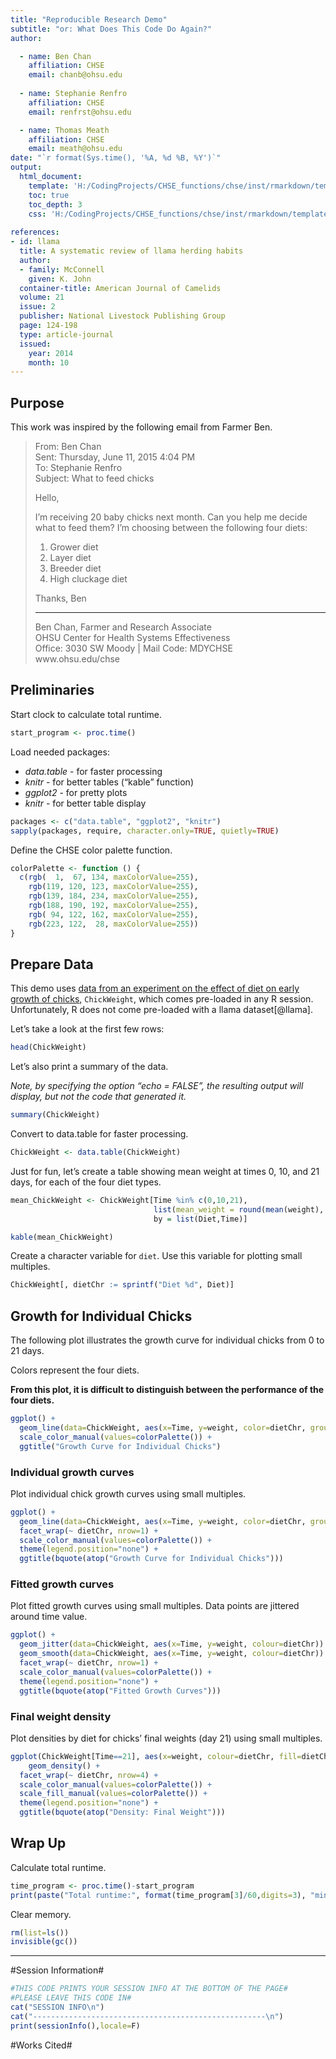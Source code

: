 ```yaml
---
title: "Reproducible Research Demo"
subtitle: "or: What Does This Code Do Again?"
author: 

  - name: Ben Chan
    affiliation: CHSE
    email: chanb@ohsu.edu
    
  - name: Stephanie Renfro
    affiliation: CHSE
    email: renfrst@ohsu.edu

  - name: Thomas Meath
    affiliation: CHSE
    email: meath@ohsu.edu
date: "`r format(Sys.time(), '%A, %d %B, %Y')`"
output: 
  html_document:
    template: 'H:/CodingProjects/CHSE_functions/chse/inst/rmarkdown/templates/CHSE_1/resources/default_chse.html'
    toc: true
    toc_depth: 3
    css: 'H:/CodingProjects/CHSE_functions/chse/inst/rmarkdown/templates/CHSE_1/resources/markdown.css'
    
references:
- id: llama
  title: A systematic review of llama herding habits
  author:
  - family: McConnell
    given: K. John
  container-title: American Journal of Camelids
  volume: 21
  issue: 2
  publisher: National Livestock Publishing Group
  page: 124-198
  type: article-journal
  issued:
    year: 2014
    month: 10
---
```


## Purpose

This work was inspired by the following email from Farmer Ben.

> From: Ben Chan  
> Sent: Thursday, June 11, 2015 4:04 PM  
> To: Stephanie Renfro  
> Subject: What to feed chicks  
> 
> Hello,  
> 
> I'm receiving 20 baby chicks next month. Can you help me decide what to feed them? I'm choosing between the following four diets:  
> 
> 1.  Grower diet  
> 2.  Layer diet
> 3.  Breeder diet
> 4.	High cluckage diet  
> 
> Thanks,
> Ben
> 
> -----------------------------------------------------------------
> Ben Chan, Farmer and Research Associate  
> OHSU Center for Health Systems Effectiveness  
> Office: 3030 SW Moody | Mail Code: MDYCHSE  
> www.ohsu.edu/chse  


## Preliminaries

Start clock to calculate total runtime.

```r
start_program <- proc.time()
```

Load needed packages:

  * *data.table* - for faster processing  
  * *knitr* - for better tables ("kable" function)
  * *ggplot2* - for pretty plots  
  * *knitr* - for better table display    
  
```r
packages <- c("data.table", "ggplot2", "knitr")
sapply(packages, require, character.only=TRUE, quietly=TRUE)
```

Define the CHSE color palette function.

```r
colorPalette <- function () {
  c(rgb(  1,  67, 134, maxColorValue=255),
    rgb(119, 120, 123, maxColorValue=255),
    rgb(139, 184, 234, maxColorValue=255),
    rgb(188, 190, 192, maxColorValue=255),
    rgb( 94, 122, 162, maxColorValue=255),
    rgb(223, 122,  28, maxColorValue=255))
}
```


## Prepare Data

This demo uses [data from an experiment on the effect of diet on early growth of chicks](http://www.inside-r.org/r-doc/datasets/ChickWeight), `ChickWeight`, which comes pre-loaded in any R session. Unfortunately, R does not come pre-loaded with a llama dataset[@llama].

Let's take a look at the first few rows:

```r
head(ChickWeight)
```

Let's also print a summary of the data.

*Note, by specifying the option "echo = FALSE", the resulting output will display, but not the code that generated it.*

```r
summary(ChickWeight)
```

Convert to data.table for faster processing.

```r
ChickWeight <- data.table(ChickWeight)
```

Just for fun, let's create a table showing mean weight at times 0, 10, and 21 days, for each of the four diet types.

```r
mean_ChickWeight <- ChickWeight[Time %in% c(0,10,21),
                                list(mean_weight = round(mean(weight), digits=1)),
                                by = list(Diet,Time)]

kable(mean_ChickWeight)
```

Create a character variable for `diet`.
Use this variable for plotting small multiples.

```r
ChickWeight[, dietChr := sprintf("Diet %d", Diet)]
```


## Growth for Individual Chicks

The following plot illustrates the growth curve for individual chicks from 0 to 21 days.

Colors represent the four diets. 

**From this plot, it is difficult to distinguish between the performance of the four diets.**

```r
ggplot() +
  geom_line(data=ChickWeight, aes(x=Time, y=weight, color=dietChr, group=Chick)) +
  scale_color_manual(values=colorPalette()) +
  ggtitle("Growth Curve for Individual Chicks")

```

### Individual growth curves

Plot individual chick growth curves using small multiples.

```r
ggplot() +
  geom_line(data=ChickWeight, aes(x=Time, y=weight, color=dietChr, group=Chick)) +
  facet_wrap(~ dietChr, nrow=1) + 
  scale_color_manual(values=colorPalette()) +
  theme(legend.position="none") +
  ggtitle(bquote(atop("Growth Curve for Individual Chicks")))
```

### Fitted growth curves

Plot fitted growth curves using small multiples.
Data points are jittered around time value.

```r
ggplot() +
  geom_jitter(data=ChickWeight, aes(x=Time, y=weight, colour=dietChr)) +
  geom_smooth(data=ChickWeight, aes(x=Time, y=weight, colour=dietChr)) +
  facet_wrap(~ dietChr, nrow=1) + 
  scale_color_manual(values=colorPalette()) +
  theme(legend.position="none") +
  ggtitle(bquote(atop("Fitted Growth Curves")))
```


### Final weight density

Plot densities by diet for chicks' final weights (day 21) using small multiples.

```r
ggplot(ChickWeight[Time==21], aes(x=weight, colour=dietChr, fill=dietChr)) +
    geom_density() +
  facet_wrap(~ dietChr, nrow=4) + 
  scale_color_manual(values=colorPalette()) +
  scale_fill_manual(values=colorPalette()) +
  theme(legend.position="none") +
  ggtitle(bquote(atop("Density: Final Weight")))
```


## Wrap Up

Calculate total runtime.

```r
time_program <- proc.time()-start_program
print(paste("Total runtime:", format(time_program[3]/60,digits=3), "minutes"))
```

Clear memory.

```r
rm(list=ls())
invisible(gc())
```

---------------------------------------------------------------

#Session Information#  

```r
#THIS CODE PRINTS YOUR SESSION INFO AT THE BOTTOM OF THE PAGE#
#PLEASE LEAVE THIS CODE IN#
cat("SESSION INFO\n")
cat("----------------------------------------------------\n")
print(sessionInfo(),locale=F)
```
  
#Works Cited#  
<br>  
